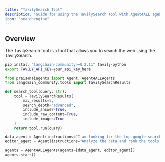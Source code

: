 ```yaml
---
title: "TavilySearch Tool"
description: "Guide for using the TavilySearch tool with Agent4ALL agents."
icon: "searchengine"
---
```


## Overview

The TavilySearch tool is a tool that allows you to search the web using the TavilySearch.

```bash
pip install "langchain-community>=0.2.11" tavily-python
export TAVILY_API_KEY=your_api_key_here
```

```python
from praisonaiagents import Agent, Agent4ALLAgents
from langchain_community.tools import TavilySearchResults

def search_tool(query: str):
    tool = TavilySearchResults(
        max_results=5,
        search_depth="advanced",
        include_answer=True,
        include_raw_content=True,
        include_images=True
    )
    return tool.run(query)

data_agent = Agent(instructions="I am looking for the top google searches on AI tools of 2025", tools=[search_tool])
editor_agent = Agent(instructions="Analyze the data and rank the tools based on their popularity")

agents = Agent4ALLAgents(agents=[data_agent, editor_agent])
agents.start()
```